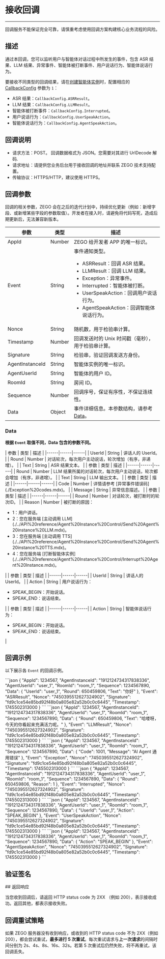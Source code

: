 

# 接收回调

- - -

<Warning title="注意">回调服务不能保证完全可靠，请慎重考虑使用回调方案构建核心业务流程的风险。</Warning>

## 描述

通过本回调，您可以监听用户与智能体对话过程中所发生的事件，包含 ASR 结果、LLM 结果、异常事件、智能体被打断事件、用户说话行为、智能体说话行为。

<Note title="说明">

要接收不同类型的回调结果，请在[创建智能体实例](./../API%20reference/Agent%20Instance%20Management/Create%20Agent%20instance.mdx)时，配置相应的 [CallbackConfig](./../API%20reference/Agent%20Instance%20Management/Create%20Agent%20instance.mdx#callbackconfig) 参数为 `1`：
- ASR 结果：`CallbackConfig.ASRResult`。
- LLM 结果：`CallbackConfig.LLMResult`。
- 智能体被打断事件：`CallbackConfig.Interrupted`。
- 用户说话行为：`CallbackConfig.UserSpeakAction`。
- 智能体说话行为：`CallbackConfig.AgentSpeakAction`。
</Note>

## 回调说明

- 请求方法：POST。
    <Note title="说明">回调数据格式为 JSON。您需要对其进行 UrlDecode 解码.</Note>
- 请求地址：请提供您业务后台用于接收回调的地址并联系 ZEGO 技术支持配置。
- 传输协议：HTTPS/HTTP，建议使用 HTTPS。

## 回调参数

<Note title="说明">回调的相关参数，ZEGO 会在之后的迭代计划中，持续优化更新（例如：新增字段、或新增某些字段的参数取值）。开发者在接入时，请避免将代码写死，造成后期更新后，无法兼容新版本。</Note>

| 参数 | 类型 | 描述 |
|------|------|------|
| AppId | Number | ZEGO 给开发者 APP 的唯一标识。 |
| Event | String | 事件通知类型。<ul><li>ASRResult：回调 ASR 结果。</li><li>LLMResult：回调 LLM 结果。</li><li>Exception：异常事件。</li><li>Interrupted：智能体被打断。</li><li>UserSpeakAction：回调用户说话行为。</li><li>AgentSpeakAction：回调智能体说话行为。</li></ul> |
| Nonce | String | 随机数，用于检验串计算。 |
| Timestamp | Number | 回调发送时的 Unix 时间戳（毫秒），用于检验串计算。 |
| Signature | String | 检验串，验证回调发送方身份。 |
| AgentInstanceId  | String | 智能体实例的唯一标识。 |
| AgentUserId | String | 智能体的用户 ID。 |
| RoomId | String | 房间 ID。 |
| Sequence | Number | 回调序号，保证有序性，不保证连续性。 |
| Data | Object | 事件详细信息。本参数结构，请参考 [Data](#data)。 |

### Data

**根据 `Event` 取值不同，Data 包含的参数不同。**

<Tabs>
<Tab title="ASRResult">
| 参数 | 类型 | 描述 |
|------|------|------|
| UserId | String | 讲话人的 UserId。 |
| Round | Number | 对话轮次，每次用户主动说话，轮次增加（有序，非递增）。 |
| Text | String | ASR 结果文本。 |

</Tab>
<Tab title="LLMResult">
| 参数 | 类型 | 描述 |
|------|------|------|
| Round | Number | LLM 结果所属的对话轮次，每次用户主动说话，轮次都会增加（有序，非递增）。 |
| Text | String | LLM 输出文本。 |
</Tab>
<Tab title="Exception">
| 参数 | 类型 | 描述 |
|------|------|------|
| Code | Number | 详情请参考 [异常事件错误码](./Exception%20codes.mdx)。 |
| Message | String | 异常信息描述。 |
</Tab>
<Tab title="Interrupted">
| 参数 | 类型 | 描述 |
|------|------|------|
| Round | Number | 对话轮次，被打断时的轮次ID。 |
| Reason | Number | 被打断的原因：<ul><li>1：用户讲话。</li><li>2：您在服务端 [主动调用 LLM](./../API%20reference/Agent%20Instance%20Control/Send%20Agent%20instance%20LLM.mdx)。</li><li>3：您在服务端 [主动调用 TTS](./../API%20reference/Agent%20Instance%20Control/Send%20Agent%20instance%20TTS.mdx)。</li><li>4：您在服务端 [打断智能体实例](./../API%20reference/Agent%20Instance%20Control/Interrupt%20Agent%20Instance.mdx)。</li></ul> |
</Tab>
<Tab title="UserSpeakAction">
| 参数 | 类型 | 描述 |
|------|------|------|
| UserId | String | 讲话人的 UserId。 |
| Action | String | 用户说话行为：<ul><li>SPEAK_BEGIN：开始说话。</li><li>SPEAK_END：说话结束。</li></ul> |
</Tab>
<Tab title="AgentSpeakAction">
| 参数 | 类型 | 描述 |
|------|------|------|
| Action | String | 智能体说话行为：<ul><li>SPEAK_BEGIN：开始说话。</li><li>SPEAK_END：说话结束。</li></ul> |
</Tab>
</Tabs>

## 回调示例

以下展示各 `Event` 的回调示例。

<Tabs>
<Tab title="ASRResult">
```json
{
    "AppId": 1234567,
    "AgentInstanceId": "1912124734317838336",
    "AgentUserId": "user_1",
    "RoomId": "room_1",
    "Sequence": 1234567890,
    "Data": {
        "UserId": "user_1",
        "Round": 650459806,
        "Text": "你好"
    },
    "Event": "ASRResult",
    "Nonce": "7450395512627324902",
    "Signature": "fd9c1ce54e85bd92f48b0a805e82a52b0c0c6445",
    "Timestamp": 1745502313000
}
```
</Tab>
<Tab title="LLMResult">
```json
{
    "AppId": 1234567,
    "AgentInstanceId": "1912124734317838336",
    "AgentUserId": "user_1",
    "RoomId": "room_1",
    "Sequence": 1234567890,
    "Data": {
        "Round": 650459806,
        "Text": "哈喽呀，今天的你看起来充满活力呢。"
    },
    "Event": "LLMResult",
    "Nonce": "7450395512627324902",
    "Signature": "fd9c1ce54e85bd92f48b0a805e82a52b0c0c6445",
    "Timestamp": 1745502313000
}
```
</Tab>
<Tab title="Exception">
```json
{
    "AppId": 1234567,
    "AgentInstanceId": "1912124734317838336",
    "AgentUserId": "user_1",
    "RoomId": "room_1",
    "Sequence": 1234567890,
    "Data": {
        "Code": 1001,
        "Message": "AI Agent 通用错误"
    },
    "Event": "Exception",
    "Nonce": "7450395512627324902",
    "Signature": "fd9c1ce54e85bd92f48b0a805e82a52b0c0c6445",
    "Timestamp": 1745502313000
}
```
</Tab>
<Tab title="Interrupted">
```json
{
    "AppId": 1234567,
    "AgentInstanceId": "1912124734317838336",
    "AgentUserId": "user_1",
    "RoomId": "room_1",
    "Sequence": 1234567890,
    "Data": {
        "Round": 650459806,
        "Reason": 1
    },
    "Event": "Interrupted",
    "Nonce": "7450395512627324902",
    "Signature": "fd9c1ce54e85bd92f48b0a805e82a52b0c0c6445",
    "Timestamp": 1745502313000
}
```
</Tab>
<Tab title="UserSpeakAction">
```json
{
    "AppId": 1234567,
    "AgentInstanceId": "1912124734317838336",
    "AgentUserId": "user_1",
    "RoomId": "room_1",
    "Sequence": 1234567890,
    "Data": {
        "UserId": "user_1",
        "Action": "SPEAK_BEGIN"
    },
    "Event": "UserSpeakAction",
    "Nonce": "7450395512627324902",
    "Signature": "fd9c1ce54e85bd92f48b0a805e82a52b0c0c6445",
    "Timestamp": 1745502313000
}
```
</Tab>
<Tab title="AgentSpeakAction">
```json
{
    "AppId": 1234567,
    "AgentInstanceId": "1912124734317838336",
    "AgentUserId": "user_1",
    "RoomId": "room_1",
    "Sequence": 1234567890,
    "Data": {
        "Action": "SPEAK_BEGIN"
    },
    "Event": "AgentSpeakAction",
    "Nonce": "7450395512627324902",
    "Signature": "fd9c1ce54e85bd92f48b0a805e82a52b0c0c6445",
    "Timestamp": 1745502313000
}
```
</Tab>
</Tabs>

## 验证签名

<Content />
## 返回响应

当您收到回调后，请返回 HTTP status code 为 2XX （例如 200），表示接收成功。返回其他，都表示接收失败。


## 回调重试策略

如果 ZEGO 服务器没有收到响应，或收到的 HTTP status code 不为 2XX（例如 200），都会尝试重试，**最多进行 5 次重试**。每次重试请求与**上一次请求**的间隔时间分别为 2s、4s、8s、16s、32s。若第 5 次重试后仍然失败，将不再重试，该回调丢失。

